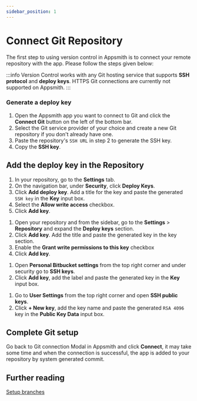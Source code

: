```yaml
---
sidebar_position: 1
---
```


# Connect Git Repository

The first step to using version control in Appsmith is to connect your remote repository with the app. Please follow the steps given below:

:::info
Version Control works with any Git hosting service that supports **SSH protocol** and **deploy keys**. HTTPS Git connections are currently not supported on Appsmith.
:::

### Generate a deploy key

1. Open the Appsmith app you want to connect to Git and click the **Connect Git** button on the left of the bottom bar.
2. Select the Git service provider of your choice and create a new Git repository if you don't already have one.
3. Paste the repository's `SSH URL` in step 2 to generate the SSH key.
4. Copy the **SSH key**.

## Add the deploy key in the Repository
 
<Tabs queryString="version-control">
<TabItem label="GitHub" value="github">

1. In your repository, go to the **Settings** tab.
2. On the navigation bar, under **Security**, click **Deploy Keys**. 
3. Click **Add deploy key**. Add a title for the key and paste the generated `SSH key` in the **Key** input box.
4. Select the **Allow write access** checkbox.
5. Click **Add key**.

</TabItem>
<TabItem label="GitLab" value="gitlab">

1. Open your repository and from the sidebar, go to the **Settings** > **Repository** and expand the **Deploy keys** section.
2. Click **Add key**. Add the title and paste the generated key in the key section.
3. Enable the **Grant write permissions to this key** checkbox 
4. Click **Add key**.

</TabItem>
<TabItem label="Bitbucket" value="bitbucket">

1. Open **Personal Bitbucket settings** from the top right corner and under security go to **SSH keys**.
2. Click **Add key**, add the label and paste the generated key in the **Key** input box.

</TabItem>
<TabItem label="Azure" value="azure">

1. Go to **User Settings** from the top right corner and open **SSH public keys**.
2. Click **+ New key**, add the key name and paste the generated `RSA 4096` key in the **Public Key Data** input box.

</TabItem>
</Tabs>

## Complete Git setup

Go back to Git connection Modal in Appsmith and click **Connect**, it may take some time and when the connection is successful, the app is added to your repository by system generated commit.

## Further reading

[Setup branches](/advanced-concepts/version-control-with-git/working-with-branches)
